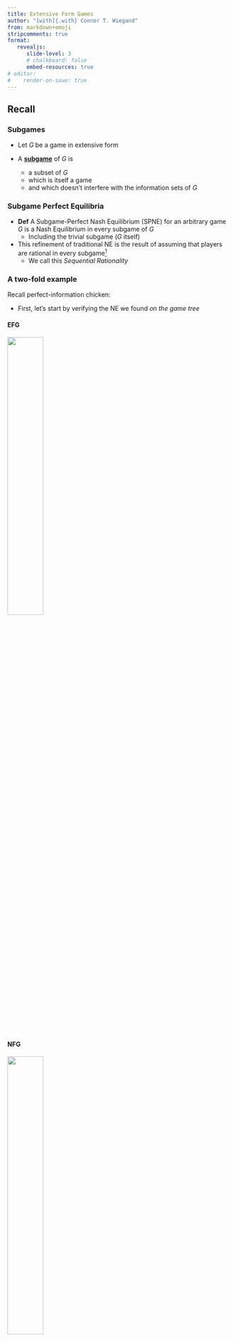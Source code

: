 ```yaml
---
title: Extensive Form Games
author: "[with]{.with} Connor T. Wiegand"
from: markdown+emoji
stripcomments: true
format: 
   revealjs:
      slide-level: 3
      # chalkboard: false
      embed-resources: true
# editor:
#    render-on-save: true
---
```


## Recall

### Subgames

- Let $G$ be a game in extensive form

- A [**subgame**]{.hi .ul} of $G$ is
   - a subset of $G$
   - which is itself a game
   - and which doesn't interfere with the information sets of $G$

### Subgame Perfect Equilibria

- [**Def**]{.def} A Subgame-Perfect Nash Equilibrium (SPNE) for an arbitrary game $G$ is a Nash Equilibrium in every subgame of $G$
   - Including the trivial subgame ($G$ itself)

- This refinement of traditional NE is the result of assuming that players are rational in every subgame^[and that players have common knowledge of this]
   - We call this _Sequential Rationality_ 

### A two-fold example

Recall perfect-information chicken:

- First, let's start by verifying the NE we found _on the game tree_

:::{.panel-tabset}
#### EFG

![](imgs/chicken.png){width=40%}

#### NFG

![](imgs/sfg-chicken__solved.png){width=40%}

:::


### 3 good predictions?

- I propose that $\{S, (SG, SG)\}$ and $\{R, (RD, RD)\}$ are both bad predictions. Why?

- Barry gets to see Andrea's move before making their own

   - Upon seeing Remain, Barry would never Stand Ground

   - Upon seeing Swerve, Barry has no reason to Roll Dodge

- Barry's optimal action depends on which subgame he is in


### Credible Threats

- At $\{R, (RD, SG)\}$, Barry receives a payoff of 0

- How could Barry improve his payoff?

- He could threaten to always Stand his Ground
   - Is this credible?
   - No

- Imagine that Barry can FlexSeal his feet to the pavement, and Andrea sees him do this while driving
   - Now what?

### Fold 1: SPNE motivation

- If Barry can FlexSeal his feet to the pavement while Andrea is driving, he is locked in to playing $(SG, SG)$. How should Andrea respond?
   - Andrea's best response to $(SG, SG)$ is $S$, putting us back at one of the non-subgame-perfect equilibria
   - In this case, Barry's payoff would increase from 0 to 20

- There are two lessons I want you to take out of this thought exercise

1. Many of the Nash Equilibria which are not subgame-perfect can be thought of as resulting from [**non-credible threats**]{.hi}

- This is the classic motivation for subgame perfect Equilibria


### Fold 2: An interesting Economic Result

- Recall: in intermediate micro (EC 311), individual agents maximize their expected payoffs subject to some constraints
   - If the agent can choose $x$ and $y$ to get utility from, this constraint is typically thought of resulting from some budget, with prices $p_j$ and income $I$: 
      $$ p_x\cdot X + p_y \cdot Y \le I $$

   - As income shrinks relative to prices, our constraint tightens

   - Almost always, this results in a decline in agent's utility

- Notice, in the previous Chicken exercise, Barry _added a constraint_ and it subsequently _increased his payoff_

- Or, if we think of this in reverse: giving Barry more freedoms actually **reduces** his equilibrium payoffs

2. Unlike classical, single-agent models of utility maximization, in game theory, agents' equilibrium payoffs can improve as a result of increased restrictions

## Finding SPNE

### Good News

- Finding SPNE are pretty straightforward on a game tree

- In fact, given an extensive form game:

   - Need (plain ol') NE?

      - Write down strategies for each player

      - Convert to Normal Form

      - _Method:_ Underline
   
   - Need SPNE?
      
      - Use the game tree directly

      - _Method:_ [Backward Induction]{.hi}^[IMHO this is a dumb name. Then again, _Dixit, Skeath, and McAdams_ use the term [_Rollback Method_]{.alert2} and [_Rollback Equilibrium_]{.alert2}, so there are worse things I guess.]


### The Entrant Game, revised and revisited 

- Recall the Entrant game:

:::{.panel-tabset}
#### Extensive Form
![](imgs/entrant-game.png){width=40%}

#### Normal Form
![](imgs/sfg-ent.png){width=40%}

:::

### Motivation

- In the Entrant Game, (Out, Fight) seems like a bad prediction

   - *If* the entrant decides to go 'In', is it likely that the incumbent will choose to fight?

   - Think 'Ultimatum game'
      - "If you offer me less than $50, I will say no" 
      - Is this [credible]{.hi}?


### Backward Induction

- For now, we will assume singleton info. sets (no dashed lines)

- Like too much of game theory, this method is hard to write down, but easy to display and straightforward to perform once you get the hang of it


- Let's do an example w/ the Entrant Game

- How many subgames?
   - 2 total, 1 proper

. . . 

![](imgs/ent-sgs.png){fig-align="right" width=40%}


### SPNE: Entrant Game

- Let's look at the last decision made in the game

![](imgs/ent-sg1.png){width=40%}


### SPNE: Entrant Game (cont.)

- When it's player 2's turn and they reach this subgame, they will rationally pick _Acc._ because $1>-1$

![](imgs/ent-sg1__solved.png){width=40%}


### SPNE: Entrant Game (cont.)

- With common knowledge of sequential rationality, player 1 knows this about player 2

- So, let's just replace [_SG1_]{.pl1} with the payoff that will be realized if player 1 plays _Enter_ 

![](imgs/ent-sg0.png){width=40%}

### SPNE: Entrant Game (cont.)

- $2>0$, so player 1 will pick _Enter_ rather than _Out_

![](imgs/ent-sg0__solved.png){width=40%}

### SPNE: Entrant Game (Solved)

- Therefore, $(Enter, Acc.)$ is the Subgame Perfect Nash Equilibrium


![](imgs/ent__solved.png){width=40%}

### Backward Induction, explained

- Start with the lowest (endmost) subgames on a tree
   
   - Determine what the player making this decision will do, and mark it
      - This will indicate what payoffs are realized if this subgame is reached
   
   - Repeat this step for every subgame on this 'level' of the tree

- Repeat for all 'levels' of the tree, working your way up to the top

\

\


- [Remark:]{.alert} like IDSDS, it may be easiest to _replace_ each subgame with the payoff achieved from following your marked path


### Ein Theoremfacten

- There are a few exceptions to the following rule, but they are far outside the scope of this class

- Therefore, I'm fine with you treating the following as a fact

\

- [**Fact**:]{.alert} Every sequential game has a Subgame-Perfect Nash Equilibrium (SPNE), and this SPNE is unique
\

\

- Remarks
   - Existence is pretty robust, and uniqueness is only violated when there is lots of indifference in the game (e.g. equal payoffs along each step of Backward Induction)


### Kidnapper Game

Consider the following game

- Start by finding all Nash Equilibria

![](imgs/kdnp_fi_.png){width=40%}

### Kidnapper Game (NE)

:::::{.columns}

::::{.column width=65%}
- What do the strategy spaces for each player look like?
   - $Kmr\in S_C$ and $|S_{C}|=2(2)(2)=8$
   - $P\in S_W$ and $|S_W|=2$

- So how big is our box?
   - 8x2
::::

::::{.column width=35%}

:::{.r-stack}
![](imgs/kdnp_fi_sfg.png){.fragment .fade-in-then-out fig-align="right" width=100%}

![](imgs/kdnp_fi_sfg__solved.png){.fragment fig-align="right" width=100%}
:::
::::

:::::

### Kidnapper Game (SPNE)

What about SPNE?


:::{.panel-tabset}

#### EFG

![](imgs/kdnp_fi_.png){width=50%}


#### SPNE

![In the last stage of the game, the criminal will release if they are paid, and murder otherwise. Given this, the Wife will choose to Pay since 3>2. Therefore, in the first stage of the game, the Criminal is comparing 3 to 5 and decides to Kidnap because 5>3](imgs/kdnp_fi__spne.png){width=45%}

:::

### The Centipede Game (Rules)

[Start]{.ul}

- Pot A has $2, pot B has $0
   - Throughout the game, players take turns playing "end" or "continue"

   - Playing "end" ends the game, and both players get all of the money in the pot they are holding

   - Playing "continue" adds $1 to each pot and both players swap pots

   - The total pool of money is $200. If both pots have $\ge \$99$ and the game continues, then both players receive $100 and the game ends

### The Centipede Game (E.F.)

Here is the previous game in extensive form

- Any Predictions?

- Where would you end?

![](imgs/centipede.png){width=40%}

### The Centipede Game (Analysis)

- In the last stage of the game, player 2 chooses to [end]{.pl2} rather than [continue]{.pl2} to get the extra dollar

- Knowing that player 2 will do this, player 1 will end the game a round early, yielding $(100, 98)$

- ...but player 2 can reason to this point^[common knowledge of sequential rationality], so they will end a round before that

- But what does player 1 do before this?

. . . 

![](imgs/and-the-next-day.gif){.absolute right=30 bottom=80 width=40%}


### The Centipede Game

- We continue this line of thought alllll the way back up the game 'tree'

- The result from backward induction is that player 1 ends the game on their first move

- This sort of phenomenon is commonly known as [**unravelling**]{.hi}

## Admin

### Midterm

:::{.nonincremental}

- Midterm next Wednesday
   - Bring a pencil
   - Bring a calculator
      - I will have some on Wednesday, but they suck and there won't be enough for everyone
   - front + back of 3x5^[that's inches, people] notecard allowed
      - I will have some at my office if you want to stop by
      - I can try to bring some one Monday, no promises
      - I have no remorse about tearing up a piece of paper that is 1/2" too big, so make sure it's the right size

<!-- - Monday we will review the course up to this point
   - If you want to see something specific, let me know with some [advanced]{.ul} notice -->

:::

## Appendix


### Kidnapper Game w/ Imperfect Info.

Consider the following variant on the kidnapping game
- How many subgames are there?

![](imgs/kdnp_ii_.png){width=50%}

### Kidnapper Game w/ Imperfect Info. (Subgames)

:::::{.columns}

::::{.column width=55%}
- Only 2 subgames^[recall that we can't break up information sets]

- Let's first consider the only _proper_ subgame
   - We have to be careful about whose payoffs are whose
::::

::::{.column width=45%}
:::{.panel-tabset}

#### SGs
![](imgs/kdnp_ii_sgs.png){width=100%}

#### SG 1

![](imgs/kdnp_ii_sgp.png){width=100%}

:::
::::
:::::


### Quick Aside

:::::{.columns}

::::{.column width=55%}
- In [SG 1]{.hi}, each player has 2 strategies
   - neither player knows other's move before they make their own

- In [Aside]{.hi}, I have switched the Criminal and Wife
   - and, since I'm using colors, I could switch the order payoffs in either one of these diagrams^[as long as we make sure the structure of the game is still preserved -- e.g., the same players have the same payoffs]

- Keeping track of payoffs, how does the Normal Form representation of each of these Extensive Form games differ?
   - They don't!

- Takeaway?
   - EFGs with imperfect information capture elements of simultaneous-move play

::::

::::{.column width=45%}
:::{.panel-tabset}

#### SG 1

![](imgs/kdnp_ii_sgp.png){width=100%}

#### Aside
![](imgs/aside.png){width=100%}

#### NF
![](imgs/kdnp_ii_sg_nf.png){width=100%}

:::
::::
:::::

### Kidnapper Game w/ Imperfect Info. (NE)

:::::{.columns}

::::{.column width=55%}
- Let's first consider the only _proper_ subgame

- What are the NE?
   - $(m, NP)$
::::

::::{.column width=45%}
:::{.panel-tabset}
#### SG 1

![](imgs/kdnp_ii_sgp.png){width=100%}

#### NF
![](imgs/kdnp_ii_sg_nf.png){width=100%}

#### NE
![](imgs/kdnp_ii_sg_nf__solved.png){width=100%}

:::
::::
:::::


### Kidnapper Game w/ Imperfect Info. (Finish)

- See captions for details

:::{.panel-tabset}
#### OG

![Original Game](imgs/kdnp_ii_.png){width=45%}

#### Replace SG
![Let's replace the proper subgame with it's normal form representation](imgs/kdnp_ii_comb.png){width=45%}

#### SG NE
![We can solve that!](imgs/kdnp_ii_sg_nf__solved.png){width=45%}

#### Replace payoff
![So: let's replace NFG in the game tree with the NE outcome we just found](imgs/kdnp_ii_reduced.png){width=40%}

#### Last Step
![Now the Criminal Faces a simple decision](imgs/kdnp_ii_reduced__solved.png){width=40%}

#### Altogether
![Put it all together...The husband lives!!!](imgs/kdnp_ii_full_spne.png){width=45%}

:::

